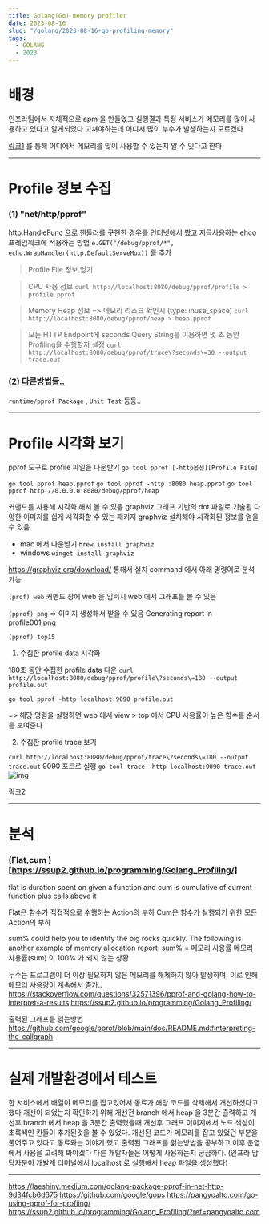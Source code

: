 ```yaml
---
title: Golang(Go) memory profiler
date: 2023-08-16
slug: "/golang/2023-08-16-go-profiling-memory"
tags:
  - GOLANG
  - 2023
---
```


# 배경
인프라팀에서 자체적으로 apm 을 만들었고
실행결과 특정 서비스가 메모리를 많이 사용하고 있다고 알게되었다
고쳐야하는데
어디서 많이 누수가 발생하는지 모르겠다


[링크1](https://www.nylas.com/blog/finding-memory-leak-in-go-service-dev/)
를 통해 어디에서 메모리를 많이 사용할 수 있는지 알 수 잇다고 한다

___


# Profile 정보 수집

### (1) "net/http/pprof"
[http.HandleFunc 으로 핸들러를 구현한 경우](https://ssup2.github.io/programming/Golang_Profiling/?ref=pangyoalto.com)를 인터넷에서 봤고 지금사용하는
ehco 프레임워크에 적용하는 방법
`e.GET("/debug/pprof/*", echo.WrapHandler(http.DefaultServeMux))` 를 추가

>  Profile File 정보 얻기

> CPU 사용 정보
`curl http://localhost:8080/debug/pprof/profile > profile.pprof`


> Memory Heap 정보 => 메모리 리스크 확인시 (type: inuse_space)
`curl http://localhost:8080/debug/pprof/heap > heap.pprof`


> 모든 HTTP Endpoint에 seconds Query String를 이용하면 몇 초 동안 Profiling을 수행할지 설정
`
 curl http://localhost:8080/debug/pprof/trace\?seconds\=30 --output trace.out
`

### (2) [다른방법들..](https://ssup2.github.io/programming/Golang_Profiling/?ref=pangyoalto.com)

`runtime/pprof Package` , `Unit Test` 등등..

___

# Profile 시각화 보기

pprof 도구로 profile 파일을 다운받기
`go tool pprof [-http옵션][Profile File]`

`go tool pprof heap.pprof`
`go tool pprof -http :8080 heap.pprof`
`go tool pprof http://0.0.0.0:8080/debug/pprof/heap`

커맨드를 사용해 시각화 해서 볼 수 있음
graphviz 그래프 기반의 dot 파일로 기술된 다양한 이미지를 쉽게 시각화할 수 있는 패키지
graphviz 설치해야 시각화된 정보를 얻을 수 있음

 - mac 에서 다운받기
`brew install graphviz`
- windows
`winget install graphviz`

https://graphviz.org/download/ 통해서 설치
command 에서 아래 명령어로 분석가능

`(prof) web`
커멘드 창에 web 을 입력시 web 에서 그래프를 볼 수 있음

`(pprof) png` => 이미지 생성해서 받을 수 있음
Generating report in profile001.png

`(pprof) top15`


1. 수집한 profile data 시각화

180초 동안 수집한 profile data 다운
`curl http://localhost:8080/debug/pprof/profile\?seconds\=180 --output profile.out`

`go tool pprof -http localhost:9090 profile.out`

=> 해당 명령을 실행하면 web 에서 view > top 에서  CPU 사용률이 높은 함수를 순서를 보여준다

2. 수집한 profile trace 보기

`curl http://localhost:8080/debug/pprof/trace\?seconds\=180 --output trace.out`
	9090 포트로 실행
`go tool trace -http localhost:9090 trace.out`
![img](./go_trace_ex.png)

[링크2](https://pangyoalto.com/go-using-pprof-for-profiing/)

___

# 분석

### (Flat,cum )[https://ssup2.github.io/programming/Golang_Profiling/]

flat is duration spent on given a function and
cum is cumulative of current function plus calls above it

Flat은 함수가 직접적으로 수행하는 Action의 부하
Cum은 함수가 실행되기 위한 모든 Action의 부하


sum% could help you to identify the big rocks quickly. The following is another example of memory allocation report.
sum% = 메모리 사용률
메모리 사용률(sum) 이 100% 가 되지 않는 상황

누수는 프로그램이 더 이상 필요하지 않은 메모리를 해제하지 않아 발생하며, 이로 인해 메모리 사용량이 계속해서 증가..
https://stackoverflow.com/questions/32571396/pprof-and-golang-how-to-interpret-a-results
https://ssup2.github.io/programming/Golang_Profiling/

출력된 그래프를 읽는방법
https://github.com/google/pprof/blob/main/doc/README.md#interpreting-the-callgraph


___

# 실제 개발환경에서 테스트

한 서비스에서  배열이 메모리를 잡고있어서
동료가 해당 코드를 삭제해서 개선하셨다고 했다
개선이 되었는지 확인하기 위해 개선전 branch 에서 heap 을 3분간 출력하고
개선후 branch 에서 heap 을 3분간 출력했을때
개선후 그래프 이미지에서 노드 색상이 초록색인 칸들이 추가된것을 볼 수 있었다.
개선된 코드가 메모리를 잡고 있었던 부분을 풀어주고 있다고 동료와는 이야기 했고
출력된 그래프를 읽는방법을 공부하고 이후 운영에서 사용을 고려해 봐야겠다
다른 개발자들은 어떻게 사용하는지 궁금하다.
(인프라 담당자분이 개발계 터미널에서 localhost 로 실행해서 heap 파일을 생성했다)


___
https://laeshiny.medium.com/golang-package-pprof-in-net-http-9d34fcb6d675
https://github.com/google/gops
https://pangyoalto.com/go-using-pprof-for-profiing/
https://ssup2.github.io/programming/Golang_Profiling/?ref=pangyoalto.com